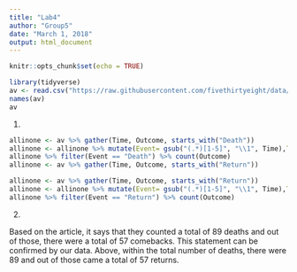 ```yaml
---
title: "Lab4"
author: "Group5"
date: "March 1, 2018"
output: html_document
---
```


```r
knitr::opts_chunk$set(echo = TRUE)
```

```r
library(tidyverse)
av <- read.csv("https://raw.githubusercontent.com/fivethirtyeight/data/master/avengers/avengers.csv", stringsAsFactors = FALSE)
names(av)
av
```
1.

```r
allinone <- av %>% gather(Time, Outcome, starts_with("Death")) 
allinone <- allinone %>% mutate(Event= gsub("(.*)[1-5]", "\\1", Time),Time=parse_number(Time))
allinone %>% filter(Event == "Death") %>% count(Outcome)
allinone <- av %>% gather(Time, Outcome, starts_with("Return"))

```
```r
allinone <- av %>% gather(Time, Outcome, starts_with("Return"))
allinone <- allinone %>% mutate(Event= gsub("(.*)[1-5]", "\\1", Time),Time=parse_number(Time))
allinone %>% filter(Event == "Return") %>% count(Outcome)
```

2.

Based on the article, it says that they counted a total of 89 deaths and out of those, there were a total of 57 comebacks. This statement can be confirmed by our data. Above, within the total number of deaths, there were 89 and out of those came a total of 57 returns.
